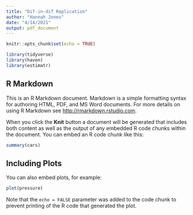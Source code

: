 ```yaml
---
title: "Dif-in-dif Replication"
author: "Hannah Jones"
date: "4/14/2021"
output: pdf_document
---
```


```r
knitr::opts_chunk$set(echo = TRUE)

library(tidyverse)
library(haven)
library(estimatr)
```

## R Markdown

This is an R Markdown document. Markdown is a simple formatting syntax for authoring HTML, PDF, and MS Word documents. For more details on using R Markdown see <http://rmarkdown.rstudio.com>.

When you click the **Knit** button a document will be generated that includes both content as well as the output of any embedded R code chunks within the document. You can embed an R code chunk like this:

```r
summary(cars)
```

## Including Plots

You can also embed plots, for example:

```r
plot(pressure)
```

Note that the `echo = FALSE` parameter was added to the code chunk to prevent printing of the R code that generated the plot.

